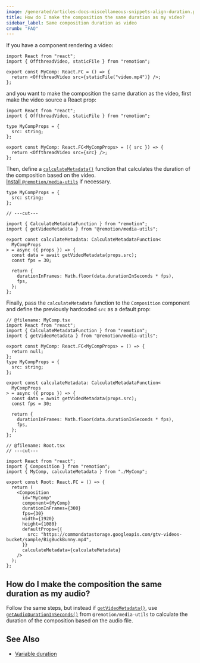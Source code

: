 ```yaml
---
image: /generated/articles-docs-miscellaneous-snippets-align-duration.png
title: How do I make the composition the same duration as my video?
sidebar_label: Same composition duration as video
crumb: "FAQ"
---
```


If you have a component rendering a video:

```tsx twoslash title="MyComp.tsx"
import React from "react";
import { OffthreadVideo, staticFile } from "remotion";

export const MyComp: React.FC = () => {
  return <OffthreadVideo src={staticFile("video.mp4")} />;
};
```

and you want to make the composition the same duration as the video, first make the video source a React prop:

```tsx twoslash title="MyComp.tsx"
import React from "react";
import { OffthreadVideo, staticFile } from "remotion";

type MyCompProps = {
  src: string;
};

export const MyComp: React.FC<MyCompProps> = ({ src }) => {
  return <OffthreadVideo src={src} />;
};
```

Then, define a [`calculateMetadata()`](/docs/calculate-metadata) function that calculates the duration of the composition based on the video.  
[Install `@remotion/media-utils`](/docs/media-utils) if necessary.

```tsx twoslash title="MyComp.tsx"
type MyCompProps = {
  src: string;
};

// ---cut---

import { CalculateMetadataFunction } from "remotion";
import { getVideoMetadata } from "@remotion/media-utils";

export const calculateMetadata: CalculateMetadataFunction<
  MyCompProps
> = async ({ props }) => {
  const data = await getVideoMetadata(props.src);
  const fps = 30;

  return {
    durationInFrames: Math.floor(data.durationInSeconds * fps),
    fps,
  };
};
```

Finally, pass the `calculateMetadata` function to the `Composition` component and define the previously hardcoded `src` as a default prop:

```tsx twoslash title="Root.tsx"
// @filename: MyComp.tsx
import React from "react";
import { CalculateMetadataFunction } from "remotion";
import { getVideoMetadata } from "@remotion/media-utils";

export const MyComp: React.FC<MyCompProps> = () => {
  return null;
};
type MyCompProps = {
  src: string;
};

export const calculateMetadata: CalculateMetadataFunction<
  MyCompProps
> = async ({ props }) => {
  const data = await getVideoMetadata(props.src);
  const fps = 30;

  return {
    durationInFrames: Math.floor(data.durationInSeconds * fps),
    fps,
  };
};

// @filename: Root.tsx
// ---cut---

import React from "react";
import { Composition } from "remotion";
import { MyComp, calculateMetadata } from "./MyComp";

export const Root: React.FC = () => {
  return (
    <Composition
      id="MyComp"
      component={MyComp}
      durationInFrames={300}
      fps={30}
      width={1920}
      height={1080}
      defaultProps={{
        src: "https://commondatastorage.googleapis.com/gtv-videos-bucket/sample/BigBuckBunny.mp4",
      }}
      calculateMetadata={calculateMetadata}
    />
  );
};
```

## How do I make the composition the same duration as my audio?

Follow the same steps, but instead if [`getVideoMetadata()`](/docs/get-video-metadata), use [`getAudioDurationInSeconds()`](/docs/get-audio-duration-in-seconds) from `@remotion/media-utils` to calculate the duration of the composition based on the audio file.

## See Also

- [Variable duration](/docs/dynamic-metadata)
